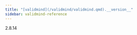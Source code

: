 ```yaml
---
title: "[validmind](/validmind/validmind.qmd).__version__"
sidebar: validmind-reference
---
```


<!-- version.qmd.jinja2 -->

<!-- signatures.jinja2 - version signature -->

::: {.signature}

<span class="name">2.8.14</span>

:::
